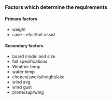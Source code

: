 ### Factors which determine the requirements

#### Primary factors

- weight
- case - efoil/foil-assist

#### Secondary factors

- board model and size
- foil specifications
- Weather temp
- water temp
- chopes/swells/height/lake
- wind avg
- wind gust
- prone/sup/wing
